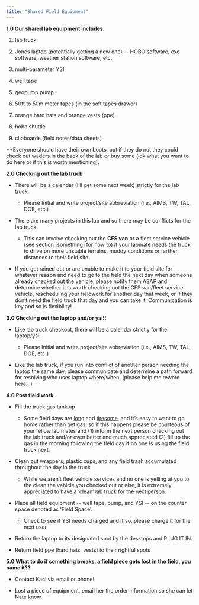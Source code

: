 ```yaml
---
title: "Shared Field Equipment"
---
```


**1.0 Our shared lab equipment includes**:

1.  lab truck

2.  Jones laptop (potentially getting a new one) \-- HOBO software, exo software, weather station software, etc.

3.  multi-parameter YSI

4.  well tape

5.  geopump pump

6.  50ft to 50m meter tapes (in the soft tapes drawer) 

7.  orange hard hats and orange vests (ppe)

8.  hobo shuttle

9.  clipboards (field notes/data sheets)\

​\*\*Everyone should have their own boots, but if they do not they could check out waders in the back of the lab or buy some (idk what you want to do here or if this is worth mentioning).

**2.0 Checking out the lab truck**

-   There will be a calendar (I'll get some next week) strictly for the lab truck.

    -   Please Initial and write project/site abbreviation (i.e., AIMS, TW, TAL, DOE, etc.)

-   There are many projects in this lab and so there may be conflicts for the lab truck. 
     

    -   This can involve checking out the **CFS van** or a fleet service vehicle (see section \[something\] for how to) if your labmate needs the truck to drive on more unstable terrains, muddy conditions or farther distances to their field site.

-   If you get rained out or are unable to make it to your field site for whatever reason and need to go to the field the next day when someone already checked out the vehicle, please notify them ASAP and determine whether it is worth checking out the CFS van/fleet service vehicle, rescheduling your fieldwork for another day that week, or if they don't need the field truck that day and you can take it.
    Communication is key and so is flexibility!

**3.0 Checking out the laptop and/or ysi!!**

-   Like lab truck checkout, there will be a calendar strictly for the laptop/ysi.

    -   Please Initial and write project/site abbreviation (i.e., AIMS, TW, TAL, DOE, etc.)

-   Like the lab truck, if you run into conflict of another person needing the laptop the same day, please communicate and determine a path forward for resolving who uses laptop where/when.
    (please help me reword here\...)

**4.0 Post field work**

-   Fill the truck gas tank up

    -   Some field days are [long]{.underline} and [tiresome]{.underline}, and it's easy to want to go home rather than get gas, so if this happens please be courteous of your fellow lab mates and (1) inform the next person checking out the lab truck and/or even better and much appreciated (2) fill up the gas in the morning following the field day if no one is using the field truck next.

-   Clean out wrappers, plastic cups, and any field trash accumulated throughout the day in the truck

    -   While we aren't fleet vehicle services and no one is yelling at you to the clean the vehicle you checked out or else, it is extremely appreciated to have a 'clean' lab truck for the next person.

-   Place all field equipment \-- well tape, pump, and YSI \-- on the counter space denoted as 'Field Space'.

    -   Check to see if YSI needs charged and if so, please charge it for the next user

-   Return the laptop to its designated spot by the desktops and PLUG IT IN.

-   Return field ppe (hard hats, vests) to their rightful spots 

**5.0 What to do if something breaks, a field piece gets lost in the field, you name it??**

-   Contact Kaci via email or phone!

-   Lost a piece of equipment, email her the order information so she can let Nate know.
